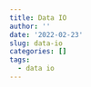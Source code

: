 ```yaml
---
title: Data IO
author: ''
date: '2022-02-23'
slug: data-io
categories: []
tags:
  - data io
---
```

